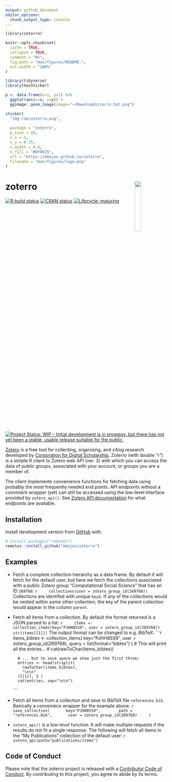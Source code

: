 ```yaml
---
output: github_document
editor_options: 
  chunk_output_type: console
---
```


<!-- README.md is generated from README.Rmd. Please edit that file -->

```r
library(zoterro)

knitr::opts_chunk$set(
  cache = TRUE,
  collapse = TRUE,
  comment = "#>",
  fig.path = "man/figures/README-",
  out.width = "100%"
)
```

```r
library(tidyverse)
library(hexSticker)

p <- data.frame(x=1, y=1) %>%
  ggplot(aes(x=x, y=y)) +
  ggimage::geom_image(image="~/Downloads/zorro_hat.png")

sticker(
  "img-raw/zoterro.png",
  
  package = "zoterro",
  p_size = 20,
  s_x = 1,
  s_y = 0.75,
  s_width = 0.6,
  h_fill = "#DF0025",
  url = "https://mbojan.github.io/zoterro",
  filename = "man/figures/logo.png"
)
```





# zoterro  <img src="man/figures/logo.png" align="right" width="20%"/>

<!-- badges: start -->
[![R build status](https://github.com/mbojan/zoterro/workflows/R-CMD-check/badge.svg)](https://github.com/mbojan/zoterro/actions)
[![CRAN status](https://www.r-pkg.org/badges/version/zoterro)](https://CRAN.R-project.org/package=zoterro)
[![Lifecycle: maturing](https://img.shields.io/badge/lifecycle-maturing-blue.svg)](https://www.tidyverse.org/lifecycle/#maturing)
[![Project Status: WIP – Initial development is in progress, but there has not yet been a stable, usable release suitable for the public.](https://www.repostatus.org/badges/latest/wip.svg)](https://www.repostatus.org/#wip)
<!-- badges: end -->





[Zotero](https://www.zotero.org/) is a free tool for collecting, organizing, and citing research developed by [Corporation for Digital Scholarship](https://digitalscholar.org/). Zoterro (with double "r") is a simple R client to Zotero web API (ver. 3) with which you can access the data of public groups, associated with your account, or groups you are a member of.

The client implements convenience functions for fetching data using probably the most frequently needed end points. API endpoints without a convinient wrapper (yet) can still be accessed using the low-level interface provided by `zotero_api()`. See [Zotero API documentation](https://www.zotero.org/support/dev/web_api/v3/start) for what endpoints are available.


## Installation

Install development version from [GitHub](https://github.com/mbojan/zoterro) with:

```r
# install.packages("remotes")
remotes::install_github("mbojan/zoterro")
```





## Examples

- Fetch a complete collection hierarchy as a data frame. By default it will fetch for the default user, but here we fetch the collections associated with a public Zotero group "Computational Social Science" that has an ID `269768`:
    ```r
    collections(user = zotero_group_id(269768))
    ```
  Collections are identifed with unique `key`s. If any of the collections would be nested within some other collection, the key of the parent collection would appear in the column `parent`.

- Fetch all items from a collection. By default the format returned is a JSON parsed to a list:
    ```r
    items <- collection_items(key="PJHH85S9", user = zotero_group_id(269768))
    str(items[[1]])
    ```
  The output format can be changed to e.g. BibTeX:
    ```r
        items_bibtex <- collection_items(
          key="PJHH85S9", 
          user = zotero_group_id(269768), 
          query = list(format="bibtex")
        )
        # This will print all the entries...
        # cat(rawToChar(items_bibtex))
        
        # ... but to save space we show just the first three:
        entries <- head(strsplit(
          rawToChar(items_bibtex), 
          "\n\n"
        )[[1]], 3 )
        cat(entries, sep="\n\n")
    ```
  

- Fetch all items from a collection and save to BibTeX file `references.bib`. Basically a conveniece wrapper for the example above.
    ```r
    save_collection(
      key="PJHH85S9", 
      path = "references.bib",
      user = zotero_group_id(269768)
    )
    ```

- `zotero_api()` is a low-level function. It will make multiple requests if the results do not fit a single response. The following will fetch all items in the "My Publications" collection of the default user:
    ```r
    zotero_api(path="publications/items")
    ```




## Code of Conduct
  
Please note that the zoterro project is released with a [Contributor Code of Conduct](https://contributor-covenant.org/version/2/0/CODE_OF_CONDUCT.html). By contributing to this project, you agree to abide by its terms.
